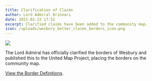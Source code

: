 ```yaml
---
title: Clarification of Claims
author: Lord Admiral Orinnari
date: 2021-02-22 17:52
excerpt: Clarified claims have been added to the community map.
icon: /uploads/wesbury_better_claims_borders_icon.png
---
```

![](/uploads/wesbury_better_claims_borders.png)

The Lord Admiral has officially clarified the borders of Wesbury and published
this to the United Map Project, placing the borders on the community map.

[View the Border Definitions](/laws/border-definitions).
